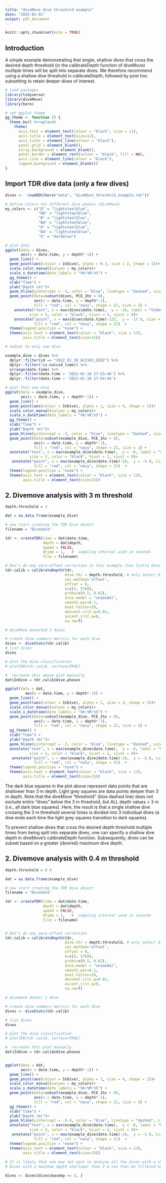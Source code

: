 ```yaml
---
title: "diveMove dive threshold example"
date: "2025-02-01"
output: pdf_document
---
```


```r
knitr::opts_chunk$set(echo = TRUE)
```

## Introduction

A simple example demonstrating that single, shallow dives that cross the desired depth threshold (in the calibrateDepth function of diveMove) multiple times will be split into separate dives. We therefore recommend using a shallow dive threshold in calibrateDepth, followed by post hoc subsetting to retain deeper dives of interest.


```r

# load packages
library(tidyverse)
library(diveMove)
library(here)

# set ggplot theme
gg_theme <- function () { 
  theme_bw() %+replace% 
    theme(
      axis.text = element_text(colour = "black", size = 11),
      axis.title = element_text(size=12),
      axis.ticks = element_line(colour = "black"),
      panel.grid = element_blank(),
      strip.background = element_blank(),
      panel.border = element_rect(colour = "black", fill = NA),
      axis.line = element_line(colour = "black"),
      legend.background = element_blank())
}

```

## Import TDR dive data (only a few dives)

```r
dives <-  readRDS(here("data", "diveMove_threshold_example.rds"))

# Define colors for different dive phases (diveMove)
my_colors <- c("D" = "lightsteelblue", 
               "DB" = "lightsteelblue",
               "B" = "lightsteelblue",
               "BA" = "lightsteelblue", 
               "A" = "lightsteelblue",
               "DA" = "lightsteelblue",
               "X" = "darkblue")

# plot data 
ggplot(data = dives, 
       aes(x = date.time, y = depth*-1)) + 
  geom_line() +
  geom_point(aes(colour = InDive), alpha = 0.3, size = 2, shape = 15)+
  scale_color_manual(values = my_colors)+
  scale_x_datetime(date_labels = "%H:%M:%S") +
  gg_theme() + 
  xlab("Time") +
  ylab("Depth (m)")+
  geom_hline(yintercept = -3, color = "blue", linetype = "dashed", size = 1) +
  geom_point(data=subset(dives, PCE_1hz > 0),
             aes(x = date.time, y = depth*-1), 
             fill = "red", col = "navy", shape = 21, size = 2) +
    annotate("text", x = max(dives$date.time),  y = -18, label = "Video prey captures", 
           size = 5, color = "black", hjust = 1, vjust = 0)+
    annotate("point", x = max(dives$date.time)-125,  y = -17.9, size = 2.5, 
             fill = "red", col = "navy", shape = 21)  +
  theme(legend.position = "none") +
  theme(axis.text = element_text(colour = "black", size = 13),
        axis.title = element_text(size=15))

# Subset to only one dive

example_dive = dives %>%
  dplyr::filter(id == "2022_01_10_AC2101_DI02") %>%
  dplyr::filter(!is.na(vid_time)) %>%
  arrange(date.time) %>%
  dplyr::filter(date.time > '2022-01-10 17:53:48') %>%
  dplyr::filter(date.time < '2022-01-10 17:54:44')

# plot this one dive
ggplot(data = example_dive, 
       aes(x = date.time, y = depth*-1)) + 
  geom_line() +
  geom_point(aes(colour = InDive), alpha = 1, size = 4, shape = 15)+
  scale_color_manual(values = my_colors)+
  scale_x_datetime(date_labels = "%H:%M:%S") +
  gg_theme() + 
  xlab("Time") +
  ylab("Depth (m)")+
  geom_hline(yintercept = -3, color = "blue", linetype = "dashed", size = 1) +
  geom_point(data=subset(example_dive, PCE_1hz > 0),
             aes(x = date.time, y = depth*-1), 
             fill = "red", col = "navy", shape = 21, size = 2) +
  annotate("text", x = max(example_dive$date.time),  y = -6, label = "Video prey captures", 
           size = 5, color = "black", hjust = 1, vjust = 0)+
   annotate("point", x = max(example_dive$date.time)-19,  y = -5.9, size = 2.5, 
             fill = "red", col = "navy", shape = 21)  +
  theme(legend.position = "none") +
  theme(axis.text = element_text(colour = "black", size = 13),
        axis.title = element_text(size=15))
```

## 2. Divemove analysis with 3 m threshold

```r

depth.threshold = 3  

dat = as.data.frame(example_dive)

# now start creating the TDR dive object
filename = "Divedata"

tdr <- createTDR(time = dat$date.time, 
                 depth = dat$depth, 
                 speed = FALSE, 
                 dtime = 1,   #  sampling interval used in seconds
                 file = filename)

# Don't do any zero-offset correction in this example (too little data)
tdr.calib = calibrateDepth(tdr,
                           dive.thr = depth.threshold, # only select dives deeper than threshold
                           zoc.method='offset',
                           offset = 0,
                           k=c(3, 5760),
                           probs=c(0.5, 0.02),
                           dive.model = "unimodal",
                           smooth.par=0.1,
                           knot.factor=20, 
                           descent.crit.q=0.01, 
                           ascent.crit.q=0,
                           na.rm=T)

# diveMove detected 3 dives

# create dive summary metrics for each dive 
dives <- diveStats(tdr.calib)   
# list dives
dives

# plot the dive classification
# plotTDR(tdr.calib, surface=TRUE)

#  recreate this above plot manually 
dat$InDive = tdr.calib@dive.phases

ggplot(data = dat, 
         aes(x = date.time, y = depth*-1)) + 
  geom_line() +
  geom_point(aes(colour = InDive), alpha = 1, size = 4, shape = 15)+
  scale_color_manual(values = my_colors)+
  scale_x_datetime(date_labels = "%H:%M:%S") +
  geom_point(data=subset(example_dive, PCE_1hz > 0),
             aes(x = date.time, y = depth*-1),
             fill = "red", col = "navy", shape = 21, size = 2) +
  gg_theme() + 
  xlab("Time") +
  ylab("Depth (m)")+
  geom_hline(yintercept = -3, color = "blue", linetype = "dashed", size = 1) +
  annotate("text", x = max(example_dive$date.time),  y = -6, label = "Video prey captures", 
           size = 5, color = "black", hjust = 1, vjust = 0)+
   annotate("point", x = max(example_dive$date.time)-19,  y = -5.9, size = 2.5, 
             fill = "red", col = "navy", shape = 21)  +
  theme(legend.position = "none") +
  theme(axis.text = element_text(colour = "black", size = 13),
        axis.title = element_text(size=15))

```

The dark blue squares in the plot above represent data points that are shallower than 3 m depth. Light grey squares are data points deeper than 3 m depth. Note that the diveMove "threshold" (blue dashed line) does not exclude entire "dives" below the 3 m threshold, but ALL depth values < 3 m (i.e., all dark blue squares). Here, the result is that a single shallow dive crossing the 3 m threshold several times is divided into 3 individual dives (a dive ends each time the light grey squares transition to dark squares). 

To prevent shallow dives that cross the desired depth threshold multiple times from being split into separate dives, one can specify a shallow dive depth in diveMove's calibrateDepth function. Subsequently, dives can be subset based on a greater (desired) maximum dive depth.


## 2. Divemove analysis with 0.4 m threshold

```r

depth.threshold = 0.4 

dat = as.data.frame(example_dive)

# now start creating the TDR dive object
filename = "Divedata"

tdr <- createTDR(time = dat$date.time, 
                 depth = dat$depth, 
                 speed = FALSE, 
                 dtime = 1,   #  sampling interval used in seconds
                 file = filename)


# Don't do any zero-offset correction 
tdr.calib = calibrateDepth(tdr,
                           dive.thr = depth.threshold, # only select dives deeper than threshold
                           zoc.method='offset',
                           offset = 0,
                           k=c(3, 5760),
                           probs=c(0.5, 0.02),
                           dive.model = "unimodal",
                           smooth.par=0.1,
                           knot.factor=20, 
                           descent.crit.q=0.01, 
                           ascent.crit.q=0,
                           na.rm=T)

# divemove detect 1 dive.

# create dive summary metrics for each dive 
dives <- diveStats(tdr.calib)     

# list dives
dives

# plot the dive classification
# plotTDR(tdr.calib, surface=TRUE)

#  recreate this plot manually 
dat$InDive = tdr.calib@dive.phases


ggplot(data = dat, 
       aes(x = date.time, y = depth*-1)) + 
  geom_line() +
  geom_point(aes(colour = InDive), alpha = 1, size = 4, shape = 15)+
  scale_color_manual(values = my_colors)+
  scale_x_datetime(date_labels = "%H:%M:%S") +
  geom_point(data=subset(example_dive, PCE_1hz > 0),
             aes(x = date.time, y = depth*-1),
             fill = "red", col = "navy", shape = 21, size = 2) +
  gg_theme() + 
  xlab("Time") +
  ylab("Depth (m)")+
  geom_hline(yintercept = -0.4, color = "blue", linetype = "dashed", size = 1) +
  annotate("text", x = max(example_dive$date.time),  y = -6, label = "Video prey captures", 
           size = 5, color = "black", hjust = 1, vjust = 0)+
   annotate("point", x = max(example_dive$date.time)-19,  y = -5.9, size = 2.5, 
             fill = "red", col = "navy", shape = 21)  +
  theme(legend.position = "none") +
  theme(axis.text = element_text(colour = "black", size = 13),
        axis.title = element_text(size=15))
  
# It is likely that one may not want to analyse all the dives with a shallow maximum dive depth. 
# Dives with a maximum depth shallower than 3 m can then be filtered out of the dive summary.

dives <- dives[dives$maxdep >= 3, ] 

```

